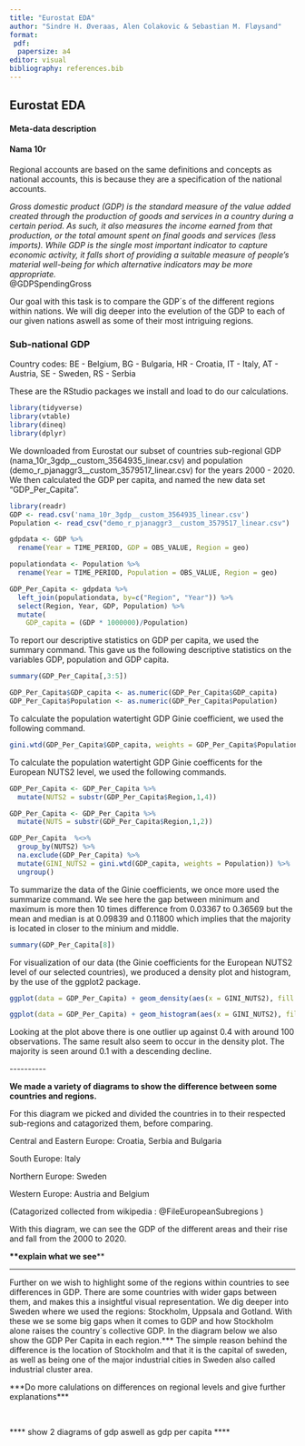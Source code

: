 ```yaml
---
title: "Eurostat EDA"
author: "Sindre H. Øveraas, Alen Colakovic & Sebastian M. Fløysand"
format: 
 pdf:
  papersize: a4
editor: visual
bibliography: references.bib
---
```


## Eurostat EDA

#### Meta-data description

#### Nama 10r

Regional accounts are based on the same definitions and concepts as national accounts, this is because they are a specification of the national accounts.

*Gross domestic product (GDP) is the standard measure of the value added created through the production of goods and services in a country during a certain period. As such, it also measures the income earned from that production, or the total amount spent on final goods and services (less imports). While GDP is the single most important indicator to capture economic activity, it falls short of providing a suitable measure of people's material well-being for which alternative indicators may be more appropriate.\
*\@GDPSpendingGross

Our goal with this task is to compare the GDP´s of the different regions within nations.
We will dig deeper into the evelution of the GDP to each of our given nations aswell as some of their most intriguing regions.

### Sub-national GDP

Country codes: BE - Belgium, BG - Bulgaria, HR - Croatia, IT - Italy, AT - Austria, SE - Sweden, RS - Serbia

These are the RStudio packages we install and load to do our calculations.

```r
library(tidyverse)
library(vtable)
library(dineq)
library(dplyr)
```

We downloaded from Eurostat our subset of countries sub-regional GDP (nama_10r_3gdp\_\_custom_3564935_linear.csv) and population (demo_r\_pjanaggr3\_\_custom_3579517_linear.csv) for the years 2000 - 2020.
We then calculated the GDP per capita, and named the new data set "GDP_Per_Capita".

```r
library(readr)
GDP <- read.csv('nama_10r_3gdp__custom_3564935_linear.csv')
Population <- read_csv("demo_r_pjanaggr3__custom_3579517_linear.csv")

gdpdata <- GDP %>%
  rename(Year = TIME_PERIOD, GDP = OBS_VALUE, Region = geo)

populationdata <- Population %>%
  rename(Year = TIME_PERIOD, Population = OBS_VALUE, Region = geo)

GDP_Per_Capita <- gdpdata %>%
  left_join(populationdata, by=c("Region", "Year")) %>%
  select(Region, Year, GDP, Population) %>%
  mutate(
    GDP_capita = (GDP * 1000000)/Population)
```

To report our descriptive statistics on GDP per capita, we used the summary command.
This gave us the following descriptive statistics on the variables GDP, population and GDP capita.

```r
summary(GDP_Per_Capita[,3:5])
```

```r
GDP_Per_Capita$GDP_capita <- as.numeric(GDP_Per_Capita$GDP_capita)
GDP_Per_Capita$Population <- as.numeric(GDP_Per_Capita$Population)
```

To calculate the population watertight GDP Ginie coefficient, we used the following command.

```r
gini.wtd(GDP_Per_Capita$GDP_capita, weights = GDP_Per_Capita$Population)
```

To calculate the population watertight GDP Ginie coefficents for the European NUTS2 level, we used the following commands.

```r
GDP_Per_Capita <- GDP_Per_Capita %>%  
  mutate(NUTS2 = substr(GDP_Per_Capita$Region,1,4))

GDP_Per_Capita <- GDP_Per_Capita %>%  
  mutate(NUTS = substr(GDP_Per_Capita$Region,1,2))

GDP_Per_Capita  %<>%
  group_by(NUTS2) %>%
  na.exclude(GDP_Per_Capita) %>%
  mutate(GINI_NUTS2 = gini.wtd(GDP_capita, weights = Population)) %>%
  ungroup()
```

To summarize the data of the Ginie coefficients, we once more used the summarize command.
We see here the gap between minimum and maximum is more then 10 times difference from 0.03367 to 0.36569 but the mean and median is at 0.09839 and 0.11800 which implies that the majority is located in closer to the minium and middle.

```r
summary(GDP_Per_Capita[8])
```

For visualization of our data (the Ginie coefficients for the European NUTS2 level of our selected countries), we produced a density plot and histogram, by the use of the ggplot2 package.

```r
ggplot(data = GDP_Per_Capita) + geom_density(aes(x = GINI_NUTS2), fill = "maroon", col = "maroon", alpha = 0.2) + theme_bw()
```

```r
ggplot(data = GDP_Per_Capita) + geom_histogram(aes(x = GINI_NUTS2), fill = "maroon", col = "maroon", alpha = 0.2) + theme_bw()
```

Looking at the plot above there is one outlier up against 0.4 with around 100 observations.
The same result also seem to occur in the density plot.
The majority is seen around 0.1 with a descending decline.

\-\-\-\-\-\-\-\-\--

**We made a variety of diagrams to show the difference between some countries and regions.**

For this diagram we picked and divided the countries in to their respected sub-regions and catagorized them, before comparing.\

Central and Eastern Europe: Croatia, Serbia and Bulgaria\

South Europe: Italy\

Northern Europe: Sweden\

Western Europe: Austria and Belgium\

(Catagorized collected from wikipedia : @FileEuropeanSubregions )

With this diagram, we can see the GDP of the different areas and their rise and fall from the 2000 to 2020.

**\*\*explain what we see**\*\*\

------------------------------------------------------------------------

Further on we wish to highlight some of the regions within countries to see differences in GDP.
There are some countries with wider gaps between them, and makes this a insightful visual representation.
We dig deeper into Sweden where we used the regions: Stockholm, Uppsala and Gotland.
With these we se some big gaps when it comes to GDP and how Stockholm alone raises the country´s collective GDP.
In the diagram below we also show the GDP Per Capita in each region.\*\*\* The simple reason behind the difference is the location of Stockholm and that it is the capital of sweden, as well as being one of the major industrial cities in Sweden also called industrial cluster area.

\*\*\*Do more calulations on differences on regional levels and give further explanations\*\*\*\

\

\*\*\*\* show 2 diagrams of gdp aswell as gdp per capita \*\*\*\*

